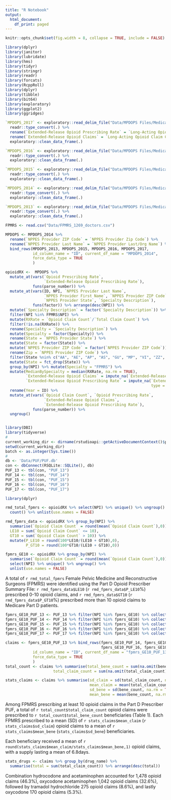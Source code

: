 ```yaml
---
title: "R Notebook"
output:
  html_document:
    df_print: paged
---
```


```r
knitr::opts_chunk$set(fig.width = 8, collapse = TRUE, include = FALSE)
```

```r
library(dplyr)
library(janitor)
library(lubridate)
library(hms)
library(tidyr)
library(stringr)
library(readr)
library(forcats)
library(RcppRoll)
library(dplyr)
library(tibble)
library(bit64)
library(exploratory)
library(ggplot2)
library(ggridges)
```

```r

`MPDOPS_2017` <- exploratory::read_delim_file("Data/MPDOPS Files/Medicare_Part_D_Opioid_Prescriber_Summary_File_2017.csv" , ",", quote = "\"", skip = 0 , col_names = TRUE , na = c('','NA') , locale = readr::locale(encoding = "UTF-8", decimal_mark = ".", tz = "America/New_York", grouping_mark = "," ), trim_ws = TRUE , progress = FALSE) %>%
  readr::type_convert(.) %>% 
  rename(`Extended-Release Opioid Prescribing Rate` = `Long-Acting Opioid Prescribing Rate`) %>%
  rename(`Extended-Release Opioid Claims` = `Long-Acting Opioid Claim Count`) %>%
  exploratory::clean_data_frame(.)

`MPDOPS_2016` <- exploratory::read_delim_file("Data/MPDOPS Files/Medicare_Part_D_Opioid_Prescriber_Summary_File_2016.csv" , ",", quote = "\"", skip = 0 , col_names = TRUE , na = c('','NA') , locale = readr::locale(encoding = "UTF-8", decimal_mark = ".", tz = "America/New_York", grouping_mark = "," ), trim_ws = TRUE , progress = FALSE) %>%
  readr::type_convert(.) %>%
  exploratory::clean_data_frame(.)

`MPDOPS_2015` <- exploratory::read_delim_file("Data/MPDOPS Files/Medicare_Part_D_Opioid_Prescriber_Summary_File_2015.csv" , ",", quote = "\"", skip = 0 , col_names = TRUE , na = c('','NA') , locale = readr::locale(encoding = "UTF-8", decimal_mark = ".", tz = "America/New_York", grouping_mark = "," ), trim_ws = TRUE , progress = FALSE) %>%
  readr::type_convert(.) %>%
  exploratory::clean_data_frame(.)

`MPDOPS_2014` <- exploratory::read_delim_file("Data/MPDOPS Files/Medicare_Part_D_Opioid_Prescriber_Summary_File_2014.csv" , ",", quote = "\"", skip = 0 , col_names = TRUE , na = c('','NA') , locale = readr::locale(encoding = "UTF-8", decimal_mark = ".", tz = "America/New_York", grouping_mark = "," ), trim_ws = TRUE , progress = FALSE) %>%
  readr::type_convert(.) %>%
  exploratory::clean_data_frame(.)

`MPDOPS_2013` <- exploratory::read_delim_file("Data/MPDOPS Files/Medicare_Part_D_Opioid_Prescriber_Summary_File_2013.csv" , ",", quote = "\"", skip = 0 , col_names = TRUE , na = c('','NA') , locale = readr::locale(encoding = "UTF-8", decimal_mark = ".", tz = "America/New_York", grouping_mark = "," ), trim_ws = TRUE , progress = FALSE) %>%
  readr::type_convert(.) %>%
  exploratory::clean_data_frame(.)

```

```r
FPMRS <- read.csv("Data/FPMRS_1269_doctors.csv")

MPDOPS <- MPDOPS_2014 %>% 
  rename(`NPPES Provider ZIP Code` = `NPPES Provider Zip Code`) %>%
  rename(`NPPES Provider Last Name` = `NPPES Provider Last/Org Name`) %>%
  bind_rows(MPDOPS_2013, MPDOPS_2015, MPDOPS_2016, MPDOPS_2017, 
            id_column_name = "ID", current_df_name = "MPDOPS_2014",
            force_data_type = TRUE
            )

opioidRX <-  MPDOPS %>% 
  mutate_at(vars(`Opioid Prescribing Rate`, 
                 `Extended-Release Opioid Prescribing Rate`), 
            funs(parse_number)) %>%
  mutate_at(vars(ID, NPI, `NPPES Provider Last Name`, 
                 `NPPES Provider First Name`, `NPPES Provider ZIP Code`, 
                 `NPPES Provider State`, `Specialty Description`), 
            funs(factor)) %>% arrange(desc(NPI)) %>%
  mutate(`Specialty Description` = factor(`Specialty Description`)) %>%
  filter(NPI %in% FPMRS$NPI) %>% 
  mutate(RXRate = `Opioid Claim Count`/`Total Claim Count`) %>%
  filter(!is.na(RXRate)) %>%
  rename(Specialty = `Specialty Description`) %>%
  mutate(Specialty = factor(Specialty)) %>%
  rename(State = `NPPES Provider State`) %>%
  mutate(State = factor(State)) %>%
  mutate(`NPPES Provider ZIP Code` = factor(`NPPES Provider ZIP Code`)) %>%
  rename(Zip = `NPPES Provider ZIP Code`) %>%
  filter(State %nin% c("AA", "AE", "AP", "AS", "GU", "MP", "VI", "ZZ", "XX")) %>%
  mutate(State = fct_drop(State)) %>%
  group_by(NPI) %>% mutate(Specialty = "FPMRS") %>% 
  mutate(MedianBySpecialty = median(RXRate, na.rm = TRUE), 
         `Extended-Release Opioid Claims` = impute_na(`Extended-Release Opioid Claims`, type = "value", val = "0"), 
         `Extended-Release Opioid Prescribing Rate` = impute_na(`Extended-Release Opioid Prescribing Rate`,
                                                                type = "value", val = "0")) %>%
  rename(Year = ID) %>%
  mutate_at(vars(`Opioid Claim Count`, `Opioid Prescribing Rate`,
                 `Extended-Release Opioid Claims`, 
                 `Extended-Release Opioid Prescribing Rate`), 
            funs(parse_number)) %>%
  ungroup() 



```

```r

library(DBI)
library(tidyverse)
#
current_working_dir <- dirname(rstudioapi::getActiveDocumentContext()$path)
setwd(current_working_dir)
batch <- as.integer(Sys.time())
#
db <- 'Data/PUF/PUF.db'
con <- dbConnect(RSQLite::SQLite(), db)
PUF_13 <- tbl(con, "PUF_13")
PUF_14 <- tbl(con, "PUF_14")
PUF_15 <- tbl(con, "PUF_15")
PUF_16 <- tbl(con, "PUF_16")
PUF_17 <- tbl(con, "PUF_17")

```

```r
library(dplyr)

rmd_total_fpmrs <- opioidRX %>% select(NPI) %>% unique() %>% ungroup() %>%
  count() %>% unlist(use.names = FALSE)

rmd_fpmrs_data <- opioidRX %>% group_by(NPI) %>% 
  summarise(`Opioid Claim Count` = round(mean(`Opioid Claim Count`),0)) %>% ungroup() %>% summarise(
  LE10 = sum(`Opioid Claim Count` <= 10),
  GT10 = sum(`Opioid Claim Count` > 10)) %>% 
  mutate(P_LE10 = round(100*LE10/(LE10 + GT10),0), 
         P_GT10 = round(100*GT10/(LE10 + GT10),0))

fpmrs_GE10 <- opioidRX %>% group_by(NPI) %>% 
  summarise(`Opioid Claim Count` = round(mean(`Opioid Claim Count`),0)) %>% ungroup() %>% filter(`Opioid Claim Count` >= 10) %>%
  select(NPI) %>% unique() %>% ungroup() %>% 
  unlist(use.names = FALSE)

```

A total of `r rmd_total_fpmrs` Female Pelvic Medicine and Reconstructive Surgeons (FPMRS) were identified using the Part D Opioid Prescriber Summary File: `r rmd_fpmrs_data$LE10` (`r rmd_fpmrs_data$P_LE10`%) prescribed 0-10 opioid claims, and `r rmd_fpmrs_data$GT10` (`r rmd_fpmrs_data$P_GT10`%) prescribed more than 10 opioid claims to Medicare Part D patients.  

```r
fpmrs_GE10_PUF_13 <- PUF_13 %>% filter(NPI %in% fpmrs_GE10) %>% collect()
fpmrs_GE10_PUF_14 <- PUF_14 %>% filter(NPI %in% fpmrs_GE10) %>% collect()
fpmrs_GE10_PUF_15 <- PUF_15 %>% filter(NPI %in% fpmrs_GE10) %>% collect()
fpmrs_GE10_PUF_16 <- PUF_16 %>% filter(NPI %in% fpmrs_GE10) %>% collect()
fpmrs_GE10_PUF_17 <- PUF_17 %>% filter(NPI %in% fpmrs_GE10) %>% collect()

claims <- fpmrs_GE10_PUF_13 %>% bind_rows(fpmrs_GE10_PUF_14, fpmrs_GE10_PUF_15,
                                          fpmrs_GE10_PUF_16, fpmrs_GE10_PUF_17, 
            id_column_name = "ID", current_df_name = "fpmrs_GE10_PUF_13",
            force_data_type = TRUE
            )
total_count <- claims %>% summarise(total_bene_count = sum(na.omit(bene_count)),
                     total_claim_count = sum(na.omit(total_claim_count)))

stats_claims <- claims %>% summarise(sd_claim = sd(total_claim_count, na.rm = TRUE),
                                     mean_claim = mean(total_claim_count, na.rm = TRUE),
                                     sd_bene = sd(bene_count, na.rm = TRUE),
                                     mean_bene = mean(bene_count, na.rm = TRUE))

```

Among FPMRS prescribing at least 10 opioid claims in the Part D Prescriber PUF, a total of `r total_count$total_claim_count` opioid claims were prescribed to `r total_count$total_bene_count` beneficiaries (Table 1).  Each FPMRS prescribed to a mean (SD) of `r stats_claims$mean_claim` (`r stats_claims$sd_claim`) opioid claims to a mean of `r stats_claims$mean_bene` (`stats_claims$sd_bene`) beneficiaries.  

Each beneficiary received a mean of `r round(stats_claims$mean_claim/stats_claims$mean_bene,1)` opioid claims, with a supply lasting a mean of 6.8days.  

```r

stats_drugs <- claims %>% group_by(drug_name) %>% 
  summarise(total = sum(total_claim_count)) %>% arrange(desc(total))

```

Combination hydrocodone and acetaminophen accounted for 1,478 opioid claims (46.3%), oxycodone acetaminophen 1,042 opioid claims (32.6%), followed by tramadol hydrochloride 275 opioid claims (8.6%), and lastly oxycodone 170 opioid claims (5.3%).
